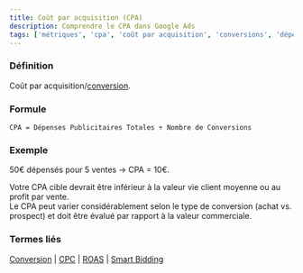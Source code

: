 ```yaml
---
title: Coût par acquisition (CPA)
description: Comprendre le CPA dans Google Ads
tags: ['métriques', 'cpa', 'coût par acquisition', 'conversions', 'dépenses publicitaires', 'google ads']
---
```



### Définition
Coût par acquisition/[conversion](/fr/metrics/conversion).

### Formule
```
CPA = Dépenses Publicitaires Totales ÷ Nombre de Conversions
```

### Exemple
50€ dépensés pour 5 ventes → CPA = 10€.

<Aside type="tip">
Votre CPA cible devrait être inférieur à la valeur vie client moyenne ou au profit par vente.
</Aside>

<Aside type="note">
Le CPA peut varier considérablement selon le type de conversion (achat vs. prospect) et doit être évalué par rapport à la valeur commerciale.
</Aside>

### Termes liés
[Conversion](/fr/metrics/conversion) | [CPC](/fr/metrics/cpc) | [ROAS](/fr/metrics/roas) | [Smart Bidding](/fr/automation/smart-bidding)